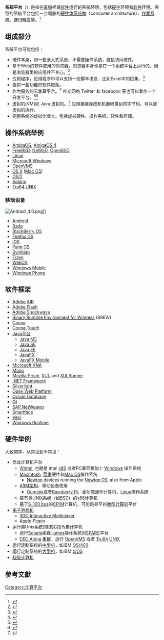{{expert|time=2015-05-24T21:12:54+00:00}}
{{NoteTA|G1=IT}}
'''系统平台'''（{{lang-en|computing platform}}）是指在[[電腦|電腦]]裡讓[[软件|软件]]运行的系统环境，包括[[電腦硬體|硬件]]环境和[[软件|软件]]环境。典型的系統平台包括一台電腦的[[電腦系統結構|硬件体系结构]]（computer architecture）、[[作業系統|作業系統]]、[[運行時庫|運行時庫]]等。<ref>{{cite web|url=http://www.thefreedictionary.com/Computing+platform|title=Platform|work=The Free Dictionary|publisher=Farlex|accessdate=2013-05-10|archive-date=2013-11-04|archive-url=https://web.archive.org/web/20131104205048/http://www.thefreedictionary.com/Computing+platform|dead-url=no}}</ref>

== 组成部分 ==
系统平台可能包括：
* 硬件本身，如一些嵌入式系统，不需要操作系统，直接访问硬件。
* 基于Web的软件使用的浏览器。浏览器本身也是在一个系统平台上运行的，但是浏览器里的应用并不关心。<ref>{{Cite web |url=http://www.informationweek.com/applications/google-redefines-browser-as-platform/d/d-id/1105162 |title=Information Week |accessdate=2015-10-24 |archive-date=2015-09-24 |archive-url=https://web.archive.org/web/20150924034924/http://www.informationweek.com/applications/google-redefines-browser-as-platform/d/d-id/1105162 |dead-url=no }}</ref>
* 应用程序，应用程序中可以支持一些脚本语言，比如Excel中的巨集。<ref>{{Cite web |url=http://msdn.microsoft.com/en-us/library/bb906062.aspx |title=Microsoft |accessdate=2015-10-24 |archive-date=2016-03-08 |archive-url=https://web.archive.org/web/20160308110744/https://msdn.microsoft.com/en-us/library/bb906062.aspx |dead-url=no }}</ref>
* 提供一些功能的软件框架。
* 作为服务的云集算平台。<ref>{{Cite web |url=http://www.interoute.com/what-paas |title=Interoute |accessdate=2015-10-24 |archive-date=2015-10-22 |archive-url=https://web.archive.org/web/20151022043235/http://www.interoute.com/what-paas |dead-url=no }}</ref> 社交网络 Twitter 和 facebook 等也可以看作一个开发平台。<ref>{{Cite web |url=https://dev.twitter.com/ |title=Twitter |accessdate=2015-10-24 |archive-date=2015-10-23 |archive-url=https://web.archive.org/web/20151023215937/https://dev.twitter.com/ |dead-url=no }}</ref><ref>{{Cite web |url=https://www.facebook.com/notes/2207512130 |title=Facebook |access-date=2015-10-24 |archive-date=2021-03-08 |archive-url=https://web.archive.org/web/20210308175915/https://www.facebook.com/notes/2207512130 |dead-url=no }}</ref>
* 虚拟机(VM)如 Java 虚拟机。<ref>{{Cite web |url=http://www.oracle.com/technetwork/topics/newtojava/intro-139083.html |title=Oracle |accessdate=2015-10-24 |archive-date=2015-09-24 |archive-url=https://web.archive.org/web/20150924124027/http://www.oracle.com/technetwork/topics/newtojava/intro-139083.html |dead-url=no }}</ref> 应用被编译成和机器码类似的字节码，可以被虚拟机执行。
* 完整系统的虚拟化版本。包括虚拟硬件、操作系统、软件和存储。

== 操作系统举例 ==
{{Details|操作系统列表}}

* [[AmigaOS|AmigaOS]], [[AmigaOS_4|AmigaOS 4]]
* [[FreeBSD|FreeBSD]], [[NetBSD|NetBSD]], [[OpenBSD|OpenBSD]]
* [[Linux|Linux]]
* [[Microsoft_Windows|Microsoft Windows]]
* [[OpenVMS|OpenVMS]]
* [[OS_X|OS X]] ([[Mac_OS|Mac OS]])
* [[OS/2|OS/2]]
* [[Solaris|Solaris]]
* [[Tru64_UNIX|Tru64 UNIX]]

=== 移动设备 ===
[[File:Android_4.0.png|thumb]]]]

* [[Android|Android]]
* [[Bada|Bada]]
* [[BlackBerry_OS|BlackBerry OS]]
* [[Firefox_OS|Firefox OS]]
* [[iOS|iOS]]
* [[Palm_OS|Palm OS]]
* [[Symbian|Symbian]]
* [[Tizen|Tizen]]
* [[WebOS|WebOS]]
* [[Windows_Mobile|Windows Mobile]]
* [[Windows_Phone|Windows Phone]]

== 软件框架 ==
{{Details|软件框架}}

* [[Adobe_AIR|Adobe AIR]]
* [[Adobe_Flash|Adobe Flash]]
* [[Adobe_Shockwave|Adobe Shockwave]]
* [[Binary_Runtime_Environment_for_Wireless|Binary Runtime Environment for Wireless]] (BREW)
* [[Cocoa|Cocoa]]
* [[Cocoa_Touch|Cocoa Touch]]
* [[Java平台|Java平台]]
** [[Java_ME|Java ME]]
** [[Java_SE|Java SE]]
** [[Java_EE|Java EE]]
** [[JavaFX|JavaFX]]
** [[JavaFX_Mobile|JavaFX Mobile]]
* [[Microsoft_XNA|Microsoft XNA]]
* [[Mono_(software)|Mono]]
* [[Mozilla_Prism|Mozilla Prism]], [[XUL|XUL]] and [[XULRunner|XULRunner]]
* [[.NET_Framework|.NET Framework]]
* [[Silverlight|Silverlight]]
* [[Open_Web_Platform|Open Web Platform]]
* [[Oracle_Database|Oracle Database]]
* [[Qt|Qt]]
* [[SAP_NetWeaver|SAP NetWeaver]]
* [[Smartface|Smartface]]
* [[Vexi|Vexi]]
* [[Windows_Runtime|Windows Runtime]]

== 硬件举例 ==
{{Details|计算机列表}}

大致顺序，从常见到不常见：

* 商业计算机平台
** [[Wintel|Wintel]], 也就是 Intel [[x86|x86]] 或者PC兼容机加上 [[Windows|Windows]] 操作系统
** [[Macintosh|Macintosh]], [[蘋果公司|苹果]]硬件和[[Mac_OS|Mac OS]]操作系统
*** [[Newton_(platform)|Newton]] devices running the [[Newton_OS|Newton OS]], also from Apple
** [[ARM架构|ARM架构]]，移动设备使用
*** [[Gumstix|Gumstix]]或者[[Raspberry_Pi|Raspberry Pi]]，全功能迷你计算机，[[Linux|Linux]]操作系统
** 装有类UNIX系统（如BSD）的[[x86|x86]]计算机
** 基于[[S-100_bus|S-100 bus]]的[[CP/M|CP/M]]计算机，可能是最早的[[微型计算机|微型计算机]]平台
* [[电子游戏机|电子游戏机]]
** [[3DO_Interactive_Multiplayer|3DO Interactive Multiplayer]]
** [[Apple_Pippin|Apple Pippin]]
* 运行类Unix系统的[[RISC|RISC]]指令集计算机
** 运行[[Solaris|Solaris]]或者[[illumos|illumos]]操作系统的[[SPARC|SPARC]]平台
** [[DEC_Alpha|DEC Alpha]] [[计算机集群|集群]]，运行 [[OpenVMS|OpenVMS]] 或者 [[Tru64_UNIX|Tru64 UNIX]]
* 运行定制系统的[[中型机|中型机]]，如IBM [[OS/400|OS/400]]
* 运行定制系统的[[大型机|大型机]]，如IBM [[z/OS|z/OS]]
* [[超级计算机|超级计算机]]

==參考文獻==
{{reflist}}

[[Category:计算平台|Category:计算平台]]